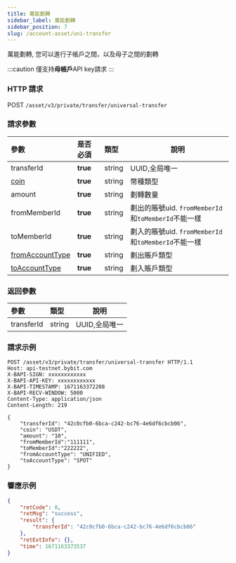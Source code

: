 ```yaml
---
title: 萬能劃轉
sidebar_label: 萬能劃轉
sidebar_position: 7
slug: /account-asset/uni-transfer
---
```

萬能劃轉, 您可以進行子帳戶之間，以及母子之間的劃轉

:::caution
僅支持**母帳戶**API key請求
:::

### HTTP 請求
POST `/asset/v3/private/transfer/universal-transfer`

### 請求參數
| 參數 | 是否必須 | 類型 | 說明|
|:----- |:-------|:-----|------ |
|transferId |<b>true</b> |string |UUID,全局唯一 |
|[coin](enum#coin)|<b>true</b> |string |幣種類型 |
|amount |<b>true</b> |string |劃轉數量 |
|fromMemberId |<b>true</b> |string |劃出的賬號uid. `fromMemberId`和`toMemberId`不能一樣 |
|toMemberId |<b>true</b> |string |劃入的賬號uid. `fromMemberId`和`toMemberId`不能一樣 |
|[fromAccountType](enum#accounttype)|<b>true</b> |string |劃出賬戶類型 |
|[toAccountType](enum#accounttype) |<b>true</b> |string |劃入賬戶類型 |

### 返回參數
| 參數 | 類型 | 說明|
|:----- |:-----|----- |
|transferId |string |UUID,全局唯一 |

### 請求示例

```http
POST /asset/v3/private/transfer/universal-transfer HTTP/1.1
Host: api-testnet.bybit.com
X-BAPI-SIGN: xxxxxxxxxxxx
X-BAPI-API-KEY: xxxxxxxxxxxx
X-BAPI-TIMESTAMP: 1671163372208
X-BAPI-RECV-WINDOW: 5000
Content-Type: application/json
Content-Length: 219

{
    "transferId": "42c0cfb0-6bca-c242-bc76-4e6df6cbcb06",
    "coin": "USDT",
    "amount": "10",
    "fromMemberId":"111111",
    "toMemberId":"222222",
    "fromAccountType": "UNIFIED",
    "toAccountType": "SPOT"
}
```

### 響應示例

```json
{
    "retCode": 0,
    "retMsg": "success",
    "result": {
        "transferId": "42c0cfb0-6bca-c242-bc76-4e6df6cbcb06"
    },
    "retExtInfo": {},
    "time": 1671163373537
}
```